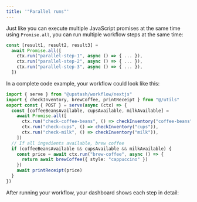 ```yaml
---
title: '"Parallel runs"'
---
```

Just like you can execute multiple JavaScript promises at the same time using `Promise.all`, you can run multiple workflow steps at the same time:
```typescript
const [result1, result2, result3] =
  await Promise.all([
    ctx.run("parallel-step-1", async () => { ... }),
    ctx.run("parallel-step-2", async () => { ... }),
    ctx.run("parallel-step-3", async () => { ... }),
  ])
```
In a complete code example, your workflow could look like this:
```typescript app/api/workflow/route.ts
import { serve } from "@upstash/workflow/nextjs"
import { checkInventory, brewCoffee, printReceipt } from "@/utils"
export const { POST } = serve(async (ctx) => {
  const [coffeeBeansAvailable, cupsAvailable, milkAvailable] =
    await Promise.all([
      ctx.run("check-coffee-beans", () => checkInventory("coffee-beans")),
      ctx.run("check-cups", () => checkInventory("cups")),
      ctx.run("check-milk", () => checkInventory("milk")),
    ])
  // If all ingedients available, brew coffee
  if (coffeeBeansAvailable && cupsAvailable && milkAvailable) {
    const price = await ctx.run("brew-coffee", async () => {
      return await brewCoffee({ style: "cappuccino" })
    })
    await printReceipt(price)
  }
})
```
After running your workflow, your dashboard shows each step in detail: